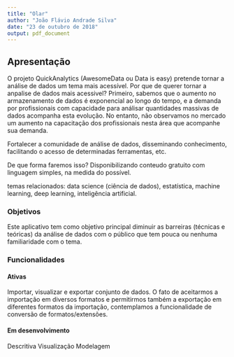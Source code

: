 ```yaml
---
title: "Olar"
author: "João Flávio Andrade Silva"
date: "23 de outubro de 2018"
output: pdf_document
---
```


## Apresentação 

O projeto QuickAnalytics (AwesomeData ou Data is easy) pretende tornar a análise de dados um tema mais acessível.
Por que de querer tornar a anpalise de dados mais acessivel? Primeiro, sabemos que o aumento no armazenamento de dados é exponencial ao longo do tempo, e a demanda por profissionais com capacidade para análisar quantidades massivas de dados acompanha esta evolução. No entanto, não observamos no mercado um aumento na capacitação dos profissionais nesta área que acompanhe sua demanda.

Fortalecer a comunidade de análise de dados, disseminando conhecimento, facilitando o acesso de determinadas ferramentas, etc.

De que forma faremos isso? 
Disponibilizando conteudo gratuito com linguagem simples, na medida do possível.

temas relacionados: data science (ciência de dados), estatística, machine learning, deep learning, inteligência artificial.

### Objetivos

Este aplicativo tem como objetivo principal diminuir as barreiras (técnicas e teóricas) da análise de dados com o público que tem pouca ou nenhuma familiaridade com o tema.


### Funcionalidades

#### Ativas
Importar, visualizar e exportar conjunto de dados. O fato de aceitarmos a importação em diversos formatos e permitirmos também a exportação em diferentes formatos da importação, contemplamos a funcionalidade de conversão de formatos/extensões.

#### Em desenvolvimento
Descritiva 
Visualização
Modelagem


